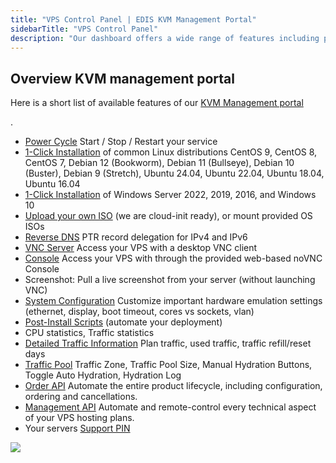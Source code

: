 ```yaml
---
title: "VPS Control Panel | EDIS KVM Management Portal"
sidebarTitle: "VPS Control Panel"
description: "Our dashboard offers a wide range of features including powercycling, autoinstallers, BYO .iso, rDNS, VNC/noVNC, Turnkey images, post-install scripts, traffic pool, statistics, ..."
---
```


## **Overview KVM management portal**

Here is a short list of available features of our <a href="https://manage.edisglobal.com/clientarea.php" target="_blank">
KVM Management portal</a>

.

- [Power Cycle](./power-cycle-or-reboot-a-vps) Start / Stop / Restart your service
- [1-Click Installation](./autoinstall-reinstall-install-vps-linux-windows) of common Linux distributions CentOS 9, CentOS 8, CentOS 7, Debian 12 (Bookworm), Debian 11 (Bullseye), Debian 10 (Buster), Debian 9 (Stretch), Ubuntu 24.04, Ubuntu 22.04, Ubuntu 18.04, Ubuntu 16.04
- [1-Click Installation](./autoinstall-reinstall-install-vps-linux-windows) of Windows Server 2022, 2019, 2016, and Windows 10
- [Upload your own ISO](./bring-your-own-iso) (we are cloud-init ready), or mount provided OS ISOs
- [Reverse DNS](../faq/ip-addresses/setting-up-reverse-pointers) PTR record delegation for IPv4 and IPv6
- [VNC Server](./enable-vnc-server) Access your VPS with a desktop VNC client
- [Console](./enable-vnc-server#novnc-console-instructions) Access your VPS with through the provided web-based noVNC Console
- Screenshot: Pull a live screenshot from your server (without launching VNC)
- [System Configuration](./system-configuration-dialog) Customize important hardware emulation settings (ethernet, display, boot timeout, cores vs sockets, vlan)
- [Post-Install Scripts](./post-install-scripts) (automate your deployment)
- CPU statistics, Traffic statistics
- [Detailed Traffic Information](../faq/traffic-bandwidth/traffic-stats-refill-explained) Plan traffic, used traffic, traffic refill/reset days
- [Traffic Pool](../faq/traffic-bandwidth/traffic-pool-global-and-premium-traffic-zone) Traffic Zone, Traffic Pool Size, Manual Hydration Buttons, Toggle Auto Hydration, Hydration Log
- [Order API](https://docs.edisglobal.com/order-api-reference/order-api-welcome) Automate the entire product lifecycle, including configuration, ordering and cancellations.
- [Management API](https://docs.edisglobal.com/order-api-reference/management-api-welcome) Automate and remote-control every technical aspect of your VPS hosting plans.
- Your servers [Support PIN](./your-support-pin)

![](/assets/edis-global-management-portal.webp)